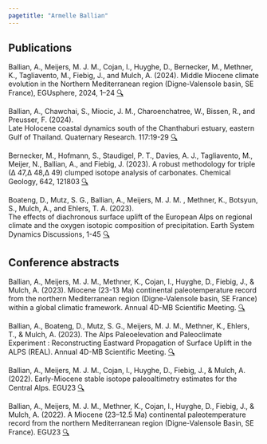 ```yaml
---
pagetitle: "Armelle Ballian"
---
```

:::{#template-area}
## Publications 
Ballian, A., Meijers, M. J. M., Cojan, I., Huyghe, D., Bernecker, M., Methner, K., Tagliavento, M., Fiebig, J., and Mulch, A. (2024).
Middle Miocene climate evolution in the Northern Mediterranean region (Digne-Valensole basin, SE France), EGUsphere, 2024, 1–24 [🔍](https://doi.org/10.5194/egusphere-2024-2093){target="_blank"}  

Ballian, A., Chawchai, S., Miocic, J. M., Charoenchatree, W., Bissen, R., and Preusser, F. (2024).  
Late Holocene coastal dynamics south of the Chanthaburi estuary, eastern Gulf of Thailand.  Quaternary Research. 117:19-29 [🔍](https://www.cambridge.org/core/journals/quaternary-research/article/abs/late-holocene-coastal-dynamics-south-of-the-chanthaburi-estuary-eastern-gulf-of-thailand/CA506FAE3DF018CE3D7D2AEA52C6F4C9){target="_blank"} 

Bernecker, M., Hofmann, S., Staudigel, P. T., Davies, A. J., Tagliavento, M., Meijer, N., Ballian, A., and Fiebig, J. (2023). A robust methodology for triple (∆ 47,∆ 48,∆ 49) clumped isotope analysis of carbonates. Chemical Geology, 642, 121803 [🔍](https://www.sciencedirect.com/science/article/pii/S0009254123005041){target="_blank"} 

Boateng, D., Mutz, S. G., Ballian, A., Meijers, M. J. M. , Methner, K., Botsyun, S., Mulch, A., and Ehlers, T. A. (2023).  
The effects of diachronous surface uplift of the European Alps on regional climate and the oxygen isotopic composition of precipitation. Earth System Dynamics Discussions, 1-45 [🔍](https://esd.copernicus.org/articles/14/1183/2023/esd-14-1183-2023.pdf){target="_blank"} 
:::
## Conference abstracts  
Ballian, A., Meijers, M. J. M., Methner, K., Cojan, I., Huyghe, D., Fiebig, J., & Mulch, A. (2023). Miocene (23-13 Ma) continental paleotemperature record from the northern Mediterranean region (Digne-Valensole basin, SE France) within a global climatic framework. Annual 4D-MB Scientific Meeting. [🔍](http://dx.doi.org/10.17169/refubium-40985){target="_blank"} 

Ballian, A., Boateng, D., Mutz, S. G., Meijers, M. J. M., Methner, K., Ehlers, T., & Mulch, A. (2023). The Alps Paleoelevation and Paleoclimate Experiment : Reconstructing Eastward Propagation of Surface Uplift in the ALPS (REAL). Annual 4D-MB Scientific Meeting. [🔍](http://dx.doi.org/10.17169/refubium-40986){target="_blank"} 

Ballian, A., Meijers, M. J. M., Cojan, I., Huyghe, D., Fiebig, J., & Mulch, A. (2022). Early-Miocene stable isotope paleoaltimetry estimates for the Central Alps. EGU23 [🔍](https://scholar.google.com/citations?view_op=view_citation&hl=fr&user=aId4LewAAAAJ&citation_for_view=aId4LewAAAAJ:u5HHmVD_uO8C){target="_blank"}  

Ballian, A., Meijers, M. J. M., Methner, K., Cojan, I., Huyghe, D., Fiebig, J., & Mulch, A. (2022). A Miocene (23–12.5 Ma) continental paleotemperature record from the northern Mediterranean region (Digne-Valensole Basin, SE France). EGU23 [🔍](https://meetingorganizer.copernicus.org/EGU23/EGU23-14517.html){target="_blank"}  




